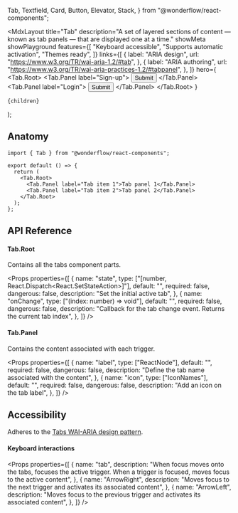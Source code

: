   Tab,
  Textfield,
  Card,
  Button,
  Elevator,
  Stack,
} from "@wonderflow/react-components";

  <MdxLayout
    title="Tab"
    description="A set of layered sections of content — known as tab panels — that are displayed one at a time."
    showMeta
    showPlayground
    features={[
      "Keyboard accessible",
      "Supports automatic activation",
      "Themes ready",
    ]}
    links={[
      {
        label: "ARIA design",
        url: "https://www.w3.org/TR/wai-aria-1.2/#tab",
      },
      {
        label: "ARIA authoring",
        url: "https://www.w3.org/TR/wai-aria-practices-1.2/#tabpanel",
      },
    ]}
    hero={
      <LiveArea>
        <Elevator resting={1}>
          <Card padding={false}>
            <Tab.Root>
              <Tab.Panel label="Sign-up">
                <Card>
                  <Stack rowGap={24}>
                    <Textfield label="Name" type="text" />
                    <Textfield label="E-Mail" type="email" />
                    <Textfield
                      label="Password"
                      type="password"
                      autoComplete="new-password"
                      id="new-password"
                    />
                    <Button>Submit</Button>
                  </Stack>
                </Card>
              </Tab.Panel>
              <Tab.Panel label="Login">
                <Card>
                  <Stack rowGap={24}>
                    <Textfield label="E-Mail" type="email" />
                    <Textfield
                      label="Password"
                      type="password"
                      autoComplete="new-password"
                      id="new-password"
                    />
                    <Button>Submit</Button>
                  </Stack>
                </Card>
              </Tab.Panel>
            </Tab.Root>
          </Card>
        </Elevator>
      </LiveArea>
    }
  >
    {children}
  </MdxLayout>
);

## Anatomy

```tsx highlight=1,5-8
import { Tab } from "@wonderflow/react-components";

export default () => {
  return (
    <Tab.Root>
      <Tab.Panel label="Tab item 1">Tab panel 1</Tab.Panel>
      <Tab.Panel label="Tab item 2">Tab panel 2</Tab.Panel>
    </Tab.Root>
  );
};
```

## API Reference

#### Tab.Root

Contains all the tabs component parts.

<Props
  properties={[
    {
      name: "state",
      type: ["[number, React.Dispatch<React.SetStateAction<number>>]"],
      default: "",
      required: false,
      dangerous: false,
      description: "Set the initial active tab",
    },
    {
      name: "onChange",
      type: ["(index: number) => void"],
      default: "",
      required: false,
      dangerous: false,
      description:
        "Callback for the tab change event. Returns the current tab index",
    },
  ]}
/>

#### Tab.Panel

Contains the content associated with each trigger.

<Props
  properties={[
    {
      name: "label",
      type: ["ReactNode"],
      default: "",
      required: false,
      dangerous: false,
      description: "Define the tab name associated with the content",
    },
    {
      name: "icon",
      type: ["IconNames"],
      default: "",
      required: false,
      dangerous: false,
      description: "Add an icon on the tab label",
    },
  ]}
/>

## Accessibility

Adheres to the [Tabs WAI-ARIA design pattern](https://www.w3.org/TR/wai-aria-practices-1.2/#tabpanel).

#### Keyboard interactions

<Props
  properties={[
    {
      name: "tab",
      description:
        "When focus moves onto the tabs, focuses the active trigger. When a trigger is focused, moves focus to the active content",
    },
    {
      name: "ArrowRight",
      description:
        "Moves focus to the next trigger and activates its associated content",
    },
    {
      name: "ArrowLeft",
      description:
        "Moves focus to the previous trigger and activates its associated content",
    },
  ]}
/>
